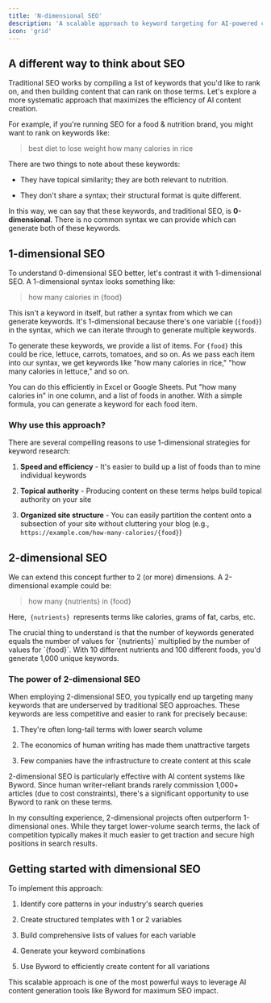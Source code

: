 ```yaml
---
title: 'N-dimensional SEO'
description: 'A scalable approach to keyword targeting for AI-powered content creation'
icon: 'grid'
---
```


## A different way to think about SEO

Traditional SEO works by compiling a list of keywords that you'd like to rank on, and then building content that can rank on those terms. Let's explore a more systematic approach that maximizes the efficiency of AI content creation.

For example, if you're running SEO for a food & nutrition brand, you might want to rank on keywords like:

> best diet to lose weight
> how many calories in rice

There are two things to note about these keywords:

* They have topical similarity; they are both relevant to nutrition.

* They don't share a syntax; their structural format is quite different.

In this way, we can say that these keywords, and traditional SEO, is **0-dimensional**. There is no common syntax we can provide which can generate both of these keywords.

## 1-dimensional SEO

To understand 0-dimensional SEO better, let's contrast it with 1-dimensional SEO. A 1-dimensional syntax looks something like:

> how many calories in \{food}

This isn't a keyword in itself, but rather a syntax from which we can generate keywords. It's 1-dimensional because there's one variable (`{food}`) in the syntax, which we can iterate through to generate multiple keywords.

To generate these keywords, we provide a list of items. For `{food}` this could be rice, lettuce, carrots, tomatoes, and so on. As we pass each item into our syntax, we get keywords like "how many calories in rice," "how many calories in lettuce," and so on.

<Tip>
  You can do this efficiently in Excel or Google Sheets. Put "how many calories in" in one column, and a list of foods in another. With a simple formula, you can generate a keyword for each food item.
</Tip>

### Why use this approach?

There are several compelling reasons to use 1-dimensional strategies for keyword research:

1. **Speed and efficiency** - It's easier to build up a list of foods than to mine individual keywords

2. **Topical authority** - Producing content on these terms helps build topical authority on your site

3. **Organized site structure** - You can easily partition the content onto a subsection of your site without cluttering your blog (e.g., `https://example.com/how-many-calories/{food}`)

## 2-dimensional SEO

We can extend this concept further to 2 (or more) dimensions. A 2-dimensional example could be:

> how many \{nutrients} in \{food}

Here,`  {nutrients}  `represents terms like calories, grams of fat, carbs, etc.

<Note>
  The crucial thing to understand is that the number of keywords generated equals the number of values for `{nutrients}` multiplied by the number of values for `{food}`. With 10 different nutrients and 100 different foods, you'd generate 1,000 unique keywords.
</Note>

### The power of 2-dimensional SEO

When employing 2-dimensional SEO, you typically end up targeting many keywords that are underserved by traditional SEO approaches. These keywords are less competitive and easier to rank for precisely because:

1. They're often long-tail terms with lower search volume

2. The economics of human writing has made them unattractive targets

3. Few companies have the infrastructure to create content at this scale

2-dimensional SEO is particularly effective with AI content systems like Byword. Since human writer-reliant brands rarely commission 1,000+ articles (due to cost constraints), there's a significant opportunity to use Byword to rank on these terms.

<Tip>
  In my consulting experience, 2-dimensional projects often outperform 1-dimensional ones. While they target lower-volume search terms, the lack of competition typically makes it much easier to get traction and secure high positions in search results.
</Tip>

## Getting started with dimensional SEO

To implement this approach:

1. Identify core patterns in your industry's search queries

2. Create structured templates with 1 or 2 variables

3. Build comprehensive lists of values for each variable

4. Generate your keyword combinations

5. Use Byword to efficiently create content for all variations

This scalable approach is one of the most powerful ways to leverage AI content generation tools like Byword for maximum SEO impact.